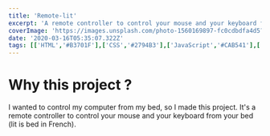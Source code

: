 ```yaml
---
title: 'Remote-lit'
excerpt: 'A remote controller to control your mouse and your keyboard from your bed (`lit` is bed in French).'
coverImage: 'https://images.unsplash.com/photo-1560169897-fc0cdbdfa4d5?ixlib=rb-1.2.1&ixid=MnwxMjA3fDB8MHxwaG90by1wYWdlfHx8fGVufDB8fHx8&auto=format&fit=crop&w=1472&q=80'
date: '2020-03-16T05:35:07.322Z'
tags: [['HTML','#B3701F'],['CSS','#2794B3'],['JavaScript','#CAB541'],['Node.js','#8CC84B'],['Bootstrap','#AA6EF1']]
---
```

# Why this project ?

I wanted to control my computer from my bed, so I made this project.
It's a remote controller to control your mouse and your keyboard from your bed (lit is bed in French).
